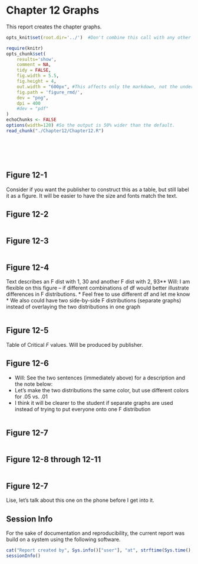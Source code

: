 Chapter 12 Graphs
=================================================
This report creates the chapter graphs.

<!--  Set the working directory to the repository's base directory; this assumes the report is nested inside of only one directory.-->
```r
opts_knit$set(root.dir='../')  #Don't combine this call with any other chunk -especially one that uses file paths.
```

<!-- Set the report-wide options, and point to the external code file. -->
```r
require(knitr)
opts_chunk$set(
    results='show', 
    comment = NA, 
    tidy = FALSE,
    fig.width = 5.5, 
    fig.height = 4, 
    out.width = "600px", #This affects only the markdown, not the underlying png file.  The height will be scaled appropriately.
    fig.path = 'figure_rmd/',     
    dev = "png",
    dpi = 400
    #dev = "pdf"
)
echoChunks <- FALSE
options(width=120) #So the output is 50% wider than the default.
read_chunk("./Chapter12/Chapter12.R") 
```
<!-- Load the packages.  Suppress the output when loading packages. --> 
```r
```

<!-- Load any Global functions and variables declared in the R file.  Suppress the output. --> 
```r
```

<!-- Declare any global functions specific to a Rmd output.  Suppress the output. --> 
```r
```

<!-- Load the datasets. -->
```r
```

<!-- Tweak the datasets. -->
```r
```

## Figure 12-1
Consider if you want the publisher to construct this as a table, but still label it as a figure.  It will be easier to have the size and fonts match the text.

## Figure 12-2
```r
```

## Figure 12-3
```r
```

## Figure 12-4
Text describes an F dist with 1, 30 and another F dist with 2, 93***
 * Will: I am flexible on this figure – if different combinations of df would better illustrate differences in F distributions.
 * Feel free to use different df and let me know
 * We also could have two side-by-side F distributions (separate graphs) instead of overlaying the two distributions in one graph

```r
```

## Figure 12-5
Table of Critical *F* values.  Will be produced by publisher.

## Figure 12-6
 * Will:  See the two sentences (immediately above) for a description and the note below:
 * Let’s make the two distributions the same color, but use different colors for .05 vs. .01
 * I think it will be clearer to the student if separate graphs are used instead of trying to put everyone onto one F distribution

```r
```

## Figure 12-7
```r
```

## Figure 12-8 through 12-11
```r
```

## Figure 12-7
Lise, let's talk about this one on the phone before I get into it.



## Session Info
For the sake of documentation and reproducibility, the current report was build on a system using the following software.

```r
cat("Report created by", Sys.info()["user"], "at", strftime(Sys.time(), "%F, %T %z"))
sessionInfo()
```
